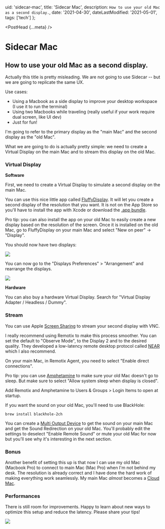   uid: 'sidecar-mac',
  title: 'Sidecar Mac',
  description: `How to use your old Mac as a second display.`,
  date: '2021-04-30',
  dateLastModified: '2021-05-01',
  tags: ['tech']
};

<PostHead {...meta} />

# Sidecar Mac

## How to use your old Mac as a second display.

Actually this title is pretty misleading. We are not going to use Sidecar --
but we are going to replicate the same UX.

Use cases:

- Using a Macbook as a side display to improve your desktop workspace (I use it to run the terminal)
- Using two Macbooks while traveling (really useful if your work require dual screen, like UI dev)
- Just for fun!

I'm going to refer to the primary display as the "main Mac" and the second display as the "old Mac".

What we are going to do is actually pretty simple: we need to create a
Virtual Display on the main Mac and to stream this display on the old Mac.

### Virtual Display

**Software**

First, we need to create a Virtual Display to simulate a second display on the main Mac.

You can use this nice little app called [FluffyDisplay](https://github.com/tml1024/FluffyDisplay).
It will let you create a second display of the resolution that you want.
It is not on the App Store so you'll have to install the app with Xcode or download the [.app bundle](https://github.com/tml1024/FluffyDisplay/releases).

Pro tip: you can also install the app on your old Mac to
easily create a new display based on the resolution of the screen. Once it is installed
on the old Mac, go to FluffyDisplay on your main Mac and select "New on peer" -> "Display".

You should now have two displays:

<img src="https://axeldelafosse.com/images/sidecar-mac-displays.png" />

You can now go to the "Displays Preferences" > "Arrangement" and rearrange the displays.

<img src="https://axeldelafosse.com/images/sidecar-mac-arrangement.png" />

**Hardware**

You can also buy a hardware Virtual Display. Search for "Virtual Display Adapter / Headless / Dummy".

### Stream

You can use Apple [Screen Sharing](https://support.apple.com/guide/mac-help/share-the-screen-of-another-mac-mh14066/mac)
to stream your second display with VNC.

I really recommend using Remotix to make this process smoother.
You can set the default to "Observe Mode", to the Display 2 and to the desired quality.
They developed a low-latency remote desktop protocol called [NEAR](https://remotix.com/help/cloud/near/)
which I also recommend.

On your main Mac, in Remotix Agent, you need to select "Enable direct connections".

Pro tip: you can use [Amphetamine](https://apps.apple.com/us/app/amphetamine/id937984704)
to make sure your old Mac doesn't go to sleep.
But make sure to select "Allow system sleep when display is closed".

Add Remotix and Amphetamine to Users & Groups > Login Items to open at startup.

If you want the sound on your old Mac, you'll need to use BlackHole:

`brew install blackhole-2ch`

You can create a [Multi Output Device](https://github.com/ExistentialAudio/BlackHole/wiki/Multi-Output-Device)
to get the sound on your main Mac and get the Sound Redirection on your old Mac.
You'll probably edit the settings to deselect "Enable Remote Sound" or
mute your old Mac for now but you'll see why it's interesting in the next section.

### Bonus

Another benefit of setting this up is that now I can use my old Mac (Macbook Pro) to
connect to main Mac (Mac Pro) when I'm not behind my desk. The resolution is already correct
and I have done the hard work of making everything work seamlessly.
My main Mac _almost_ becomes a [Cloud Mac](/blog/drafts/cloud-mac).

### Performances

There is still room for improvements. Happy to learn about new ways to optimize
this setup and reduce the latency. Please share your tips!

<img src="https://axeldelafosse.com/images/workspace.jpg" />
